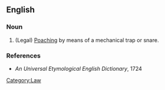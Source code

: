 ==English==

===Noun===
{{en-noun}}

# (Legal) [[poaching|Poaching]] by means of a mechanical trap or snare.

===References===         
* ''An Universal Etymological English Dictionary'', 1724

[[Category:Law]]